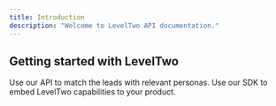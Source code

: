 ```yaml
---
title: Introduction
description: "Welcome to LevelTwo API documentation."
---
```



## Getting started with LevelTwo

<CardGroup cols={2}>
  <Card title="API Reference" icon="rectangle-terminal" href="/api-reference/overview">
    Use our API to match the leads with relevant personas.
  </Card>
   <Card title="SDK Reference" icon="browser" href="/sdks/overview">
    Use our SDK to embed LevelTwo capabilities to your product.
   </Card>
</CardGroup>
